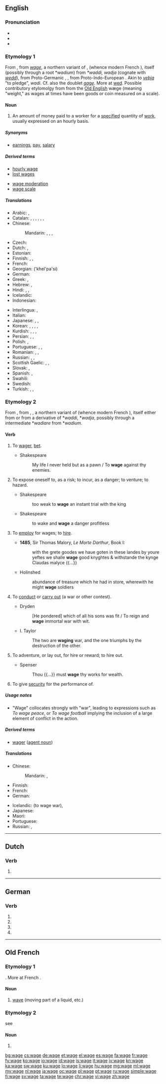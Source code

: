 {{also|Wage}}
==English==
{{wikipedia}}
===Pronunciation===
* {{IPA|/weɪd͡ʒ/}}
* {{audio|en-us-wage.ogg|Audio (US)}}
* {{rhymes|eɪdʒ}}

===Etymology 1===
From {{etyl|xno|en}}, from {{etyl|ONF.|en}} ''[[wage]]'', a northern variant of {{etyl|fro|en}} {{term|gauge|lang=fro}}, {{term|guage|lang=fro}} (whence modern French {{term|gage|lang=fr}}), itself (possibly through a {{etyl|VL.|en}} root *''wadium'') from {{etyl|frk|en}} ''*waddi, wadja'' (cognate with {{etyl|ang|-}} ''[[wedd]]''), from Proto-Germanic {{term/t|gem-pro|*wadjō}}, {{term/t|gem-pro|*wadi-||pledge}}, from Proto-Indo-European {{term/t|ine-pro|*wadh-||to pledge, redeem a pledge}}. Akin to {{etyl|non|-}} ''[[veþja]]'' "to pledge", {{etyl|got|-}} ''wadi''. Cf. also the doublet ''[[gage]]''. More at [[wed]].  Possible contributory etylomolgy from from the [[Old English]] wæge (meaning "weight," as wages at times have been goods or coin measured on a scale).  

====Noun====
{{en-noun}}

# An amount of money paid to a worker for a [[specify|specified]] quantity of [[work]], usually expressed on an hourly basis.

=====Synonyms=====
* [[earnings]], [[pay]], [[salary]]

=====Derived terms=====
{{rel-top|Terms derived from ''wage'' (noun)}}
* [[hourly wage]]
* [[lost wages]]
{{rel-mid}}
* [[wage moderation]]
* [[wage scale]]
{{rel-bottom}}

=====Translations=====
{{trans-top|money paid to a worker}}
* Arabic: {{t+|ar|أجر|m|tr='ájr}}, {{t|ar|راتب|m|tr=raatib}}
* Catalan: {{t+|ca|salari|m}}, {{t+|ca|sou|m}}, {{t|ca|paga|f}}, {{t|ca|honorari|m}}, {{t|ca|estipendi|m}}, {{t|ca|remuneració|f}}, {{t|ca|retribució|f}}
* Chinese:
*: Mandarin: {{t|cmn|工資|sc=Hani}}, {{t+|cmn|工资|tr=gōngzī|sc=Hani}}, {{t+|cmn|薪金|tr=xīnjīn|sc=Hani}}, {{t+|cmn|薪水|tr=xīnshui|sc=Hani}}
* Czech: {{t+|cs|mzda|f}}
* Dutch: {{t+|nl|loon|n}}, {{t+|nl|salaris|n}}
* Estonian: {{t+|et|palk}}
* Finnish: {{t+|fi|palkka}}, {{t+|fi|ansiotulo}}, {{t+|fi|liksa}}
* French: {{t+|fr|salaire|m}}
* Georgian: {{t+|ka|ხელფასი|sc=Geor}} ('khel'pa'si)
* German: {{t+|de|Lohn|m}}
* Greek: {{t+|el|μισθός|m|tr=misthós}}, {{qualifier|colloquial, daily wage}} {{t+|el|μεροκάματο|n|tr=merokámato}}
* Hebrew: {{t+|he|משכורת|f|tr=maskoret}}, {{t|he|שכר|m|tr=sakhar}}
* Hindi: {{t|hi|तनख़्वाह|tr=tanaḵẖvāha}}, {{t|hi|वेतन|tr=vētana}}, {{t|hi|मासिक वेतन|tr=māsika vētana}}
* Icelandic: {{t+|is|laun|n-p}}
* Indonesian: {{t+|id|gaji}}
{{trans-mid}}
* Interlingua: {{t+|ia|paga}}, {{t+|ia|salario}}
* Italian: {{t+|it|salario|m}}
* Japanese: {{t+|ja|給料|tr=きゅうりょう, kyūryō}}, {{t|ja|サラリー|tr=sararī}}, {{t+|ja|賃金|tr=chingin|sc=Jpan}}
* Korean: {{t+|ko|임금|tr=imgeum|sc=Hang}}, {{t+|ko|급료|tr=geupryo|sc=Hang}}, {{t+|ko|봉급|tr=bonggeup|sc=Hang}}, {{t|ko|삯|tr=sak(s)|sc=Kore}}, {{t|ko|품삯|tr=pumsak|sc=Kore}}
* Kurdish: {{t+|ku|meaş|m}}, {{t+|ku|miz|m}}, {{t+|ku|muçe|m}}, {{t+|ku|destheq|f}}
* Persian: {{t+|fa|مزد|tr=mōzd|sc=fa-Arab}}, {{t|fa|دست‌مزد|tr=dăst-mōzd|sc=fa-Arab}}, {{t+|fa|کارمزد|tr=kär-mōzd|sc=fa-Arab}}
* Polish: {{t+|pl|pensja|f}}, {{t+|pl|płaca|f}}
* Portuguese: {{t+|pt|salário|m}}, {{t+|pt|ordenado|m}}, {{t+|pt|remuneração|f}}
* Romanian: {{t|ro|plată|f}}, {{t|ro|salariu|n}}, {{t|ro|leafă|f}}
* Russian: {{t+|ru|заработная плата|f|tr=zárabotnaja pláta}}, {{t+|ru|зарплата|f|tr=zarpláta}}, {{t+|ru|жалование|n|tr=žálovanije}}
* Scottish Gaelic: {{t|gd|cosnadh|m}}, {{t|gd|pàigh|m}}, {{t|gd|tuarasdal|m}}
* Slovak: {{t|sk|mzda|f}}, {{t|sk|plat|m}}
* Spanish: {{t+|es|salario|m}}, {{t+|es|sueldo|m}}
* Swahili: {{t+|sw|mshahara}}
* Swedish: {{t+|sv|lön|c}}
* Turkish: {{t+|tr|ücret}}, {{t+|tr|gündelik}}, {{t+|tr|yevmiye}}
{{trans-bottom}}

===Etymology 2===
From {{etyl|enm|en}} {{term|wagen||to pledge|lang=enm}}, from {{etyl|xno|en}}, {{etyl|ONF.|en}} {{term|wagier|lang=fro}}, a northern variant of {{etyl|fro|en}} {{term|guagier|lang=fro}} (whence modern French {{term|gager|lang=fr}}), itself either from {{term|guage|lang=fro}} or from a derivative of {{etyl|frk|en}} *''waddi'', *''wadja'', possibly through a {{etyl|VL.|en}} intermediate *''wadiare'' from *''wadium''.

====Verb====
{{en-verb|wag|ing}}

# {{context|transitive|obsolete|lang=en}} To [[wager]], [[bet]].
#* Shakespeare
#*: My life I never held but as a pawn / To '''wage''' against thy enemies.
#: {{rfquotek|Hakluyt}}
# {{context|transitive|obsolete|lang=en}} To expose oneself to, as a risk; to incur, as a danger; to venture; to hazard.
#* Shakespeare
#*: too weak to '''wage''' an instant trial with the king
#* Shakespeare
#*: to wake and '''wage''' a danger profitless
# {{context|transitive|obsolete|lang=en}} To [[employ]] for wages; to [[hire]].
#* '''1485''', Sir Thomas Malory, ''Le Morte Darthur'', Book I:
#*: with the grete goodes we haue goten in these landes by youre yeftes we shalle '''wage''' good knyghtes & withstande the kynge Claudas malyce {{...}}
#* Holinshed
#*: abundance of treasure which he had in store, wherewith he might '''wage''' soldiers
# {{context|transitive|lang=en}} To [[conduct]] or [[carry out]] (a war or other contest).
#* Dryden
#*: [He pondered] which of all his sons was fit / To reign and '''wage''' immortal war with wit.
#* I. Taylor
#*: The two are '''waging''' war, and the one triumphs by the destruction of the other.
# {{context|transitive|lang=en}} To adventure, or lay out, for hire or reward; to hire out.
#* Spenser
#*: Thou {{...}} must '''wage''' thy works for wealth.
# {{context|obsolete|legal|UK|lang=en}} To give [[security]] for the performance of.
#: {{rfquotek|Burrill}}

=====Usage notes=====
* "Wage" collocates strongly with "war", leading to expressions such as ''To wage peace'', or ''To wage football'' implying the inclusion of a large element of conflict in the action.

=====Derived terms=====
* [[wager#Etymology 2|wager]] ([[agent noun]])

=====Translations=====
{{trans-top|to conduct or carry out}}
* Chinese:
*: Mandarin: {{t|cmn|發動|sc=Hani}}, {{t+|cmn|发动|tr=fādòng|sc=Hani}}
* Finnish: {{t+|fi|ryhtyä}}
* French: {{t+|fr|mener}}
* German: {{t+|de|führen}}
{{trans-mid}}
* Icelandic: {{t|is|heyja stríð}} (to wage war), {{t|is|heyja}}
* Japanese: {{t+|ja|行う|tr=おこなう, okonau}}
* Maori: {{t|mi|makawe}}
* Portuguese: {{t+|pt|conduzir}}
* Russian: {{t+|ru|вести|impf|tr=vestí}}, {{t+|ru|проводить|impf|tr=provodít'}}
{{trans-bottom}}

----

==Dutch==

===Verb===
{{nl-verb-form}}

# {{nl-verb form of|n=sg|t=pres|m=subj|wagen}}

----

==German==

===Verb===
{{head|de}}

# {{de-verb form of|wagen|1|s|g}}
# {{de-verb form of|wagen|1|s|k1}}
# {{de-verb form of|wagen|3|s|k1}}
# {{de-verb form of|wagen|i|s}}

----

==Old French==

===Etymology 1===
{{etyl|non|fro}} {{term|vágr|lang=non}}. More at French {{term|vague|lang=fr}}.

====Noun====
{{fro-noun|f}}

# [[wave]] (moving part of a liquid, etc.)

===Etymology 2===
see {{term|gage|lang=fro}}

====Noun====
{{fro-noun|m}}

# {{alternative form of|gage|lang=fro}}

[[bg:wage]]
[[cs:wage]]
[[de:wage]]
[[et:wage]]
[[el:wage]]
[[es:wage]]
[[fa:wage]]
[[fr:wage]]
[[fy:wage]]
[[ko:wage]]
[[io:wage]]
[[id:wage]]
[[is:wage]]
[[it:wage]]
[[jv:wage]]
[[kn:wage]]
[[ka:wage]]
[[sw:wage]]
[[ku:wage]]
[[lo:wage]]
[[li:wage]]
[[hu:wage]]
[[mg:wage]]
[[ml:wage]]
[[my:wage]]
[[nl:wage]]
[[ja:wage]]
[[oc:wage]]
[[pl:wage]]
[[pt:wage]]
[[ru:wage]]
[[simple:wage]]
[[fi:wage]]
[[sv:wage]]
[[ta:wage]]
[[te:wage]]
[[chr:wage]]
[[vi:wage]]
[[zh:wage]]